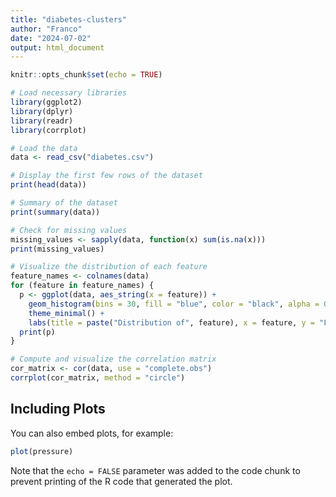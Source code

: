 ```yaml
---
title: "diabetes-clusters"
author: "Franco"
date: "2024-07-02"
output: html_document
---
```


```r
knitr::opts_chunk$set(echo = TRUE)
```



```r
# Load necessary libraries
library(ggplot2)
library(dplyr)
library(readr)
library(corrplot)

# Load the data
data <- read_csv("diabetes.csv")

# Display the first few rows of the dataset
print(head(data))

# Summary of the dataset
print(summary(data))

# Check for missing values
missing_values <- sapply(data, function(x) sum(is.na(x)))
print(missing_values)

# Visualize the distribution of each feature
feature_names <- colnames(data)
for (feature in feature_names) {
  p <- ggplot(data, aes_string(x = feature)) +
    geom_histogram(bins = 30, fill = "blue", color = "black", alpha = 0.7) +
    theme_minimal() +
    labs(title = paste("Distribution of", feature), x = feature, y = "Frequency")
  print(p)
}

# Compute and visualize the correlation matrix
cor_matrix <- cor(data, use = "complete.obs")
corrplot(cor_matrix, method = "circle")

```

## Including Plots

You can also embed plots, for example:

```r
plot(pressure)
```

Note that the `echo = FALSE` parameter was added to the code chunk to prevent printing of the R code that generated the plot.
